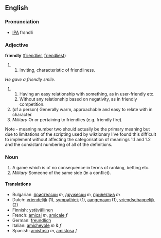 ==English==
===Pronunciation===
*[[IPA]] frεndli
===Adjective===
'''friendly''' ([[friendlier]], [[friendliest]])

##Inviting, characteristic of friendliness.
''He gave a friendly smile.''
## Having an easy relationship with something, as in user-friendly etc.<br>
## Without any relationship based on negativity, as in friendly competition. 
#(of a person) Generally warm, approachable and easy to relate with in character.
#''Military'' Or or pertaining to friendlies (e.g. friendly fire).

Note - meaning number two should actually be the primary meaning but due to limitations of the scripting used by wiktionary I've found this difficult to implement without affecting the categorisation of meanings 1.1 and 1.2 and the consistant numbering of all of the definitions.

===Noun===
#A game which is of no consequence in terms of ranking, betting etc.
#''Military'' Someone of the same side (in a conflict).

==== Translations ====
*Bulgarian: [[приятелски]] ''m'', [[дружески]] ''m'', [[приветлив]] ''m''
*Dutch: [[vriendelijk]] (1), [[sympathiek]] (1), [[aangenaam]] (1), [[vriendschappelijk]] (2)
*Finnish: [[ystävällinen]]
*French: [[amical]] ''m'', [[amicale]] ''f''
*German: [[freundlich]]
*Italian: [[amichevole]] ''m'' & ''f''
*Spanish: [[amistoso]] ''m'', [[amistosa]] ''f''